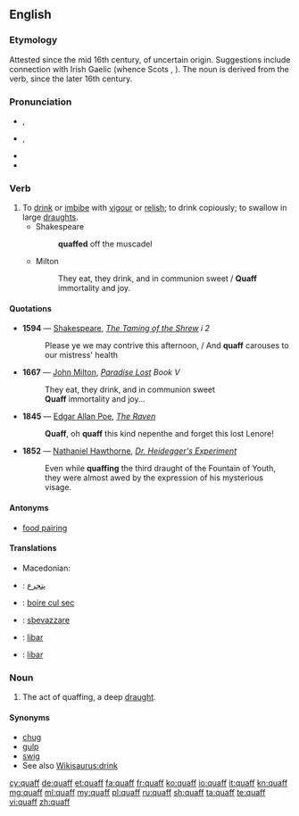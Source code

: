 {{was wotd|2006|April|11}}
==English==

===Etymology===
Attested since the mid 16th century, of uncertain origin. Suggestions include connection with Irish Gaelic {{term|cauch||cup|lang=ga}} (whence Scots {{term|quaich|lang=sco}}, {{term|queff|lang=sco}}). The noun is derived from the verb, since the later 16th century.

===Pronunciation===
* {{a|UK}} {{IPA|/kwɒf/}}, {{X-SAMPA|/kwQf/}}
* {{a|US}} {{IPA|/kwɑf/|/kwɔf/}}, {{X-SAMPA|/kwAf/|/kwOf/}}
* {{audio|en-us-quaff.ogg|Audio (US cot-caught merged)}}
* {{rhymes|ɒf}}

===Verb===
{{en-verb}}

# To [[drink]] or [[imbibe]] with [[vigour]] or [[relish]]; to drink copiously; to swallow in large [[draught]]s.
#* Shakespeare
#*: '''quaffed''' off the muscadel
#* Milton
#*: They eat, they drink, and in communion sweet / '''Quaff''' immortality and joy.

====Quotations====
{{timeline|
1500s=1594|
1600s=1667|
1800s=1845 1852}}
* '''1594''' — [[Shakespeare]], ''[[s:The Taming of the Shrew|The Taming of the Shrew]] i 2''
*: Please ye we may contrive this afternoon, / And '''quaff''' carouses to our mistress' health
* '''1667''' — [[w:John Milton|John Milton]], ''[[s:Paradise Lost|Paradise Lost]] Book V''
*: They eat, they drink, and in communion sweet
*: '''Quaff''' immortality and joy...
* '''1845''' — [[w:Edgar Allan Poe|Edgar Allan Poe]], ''[[s:The Raven (Poe)|The Raven]]''
*: '''Quaff''', oh '''quaff''' this kind nepenthe and forget this lost Lenore!
* '''1852''' — [[w:Nathaniel Hawthorne|Nathaniel Hawthorne]], ''[[s:Dr. Heidegger's Experiment|Dr. Heidegger's Experiment]]''
*: Even while '''quaffing''' the third draught of the Fountain of Youth, they were almost awed by the expression of his mysterious visage.

====Antonyms====
* {{sense|wine terminology}} [[food pairing]]

====Translations====
{{trans-top|to drink or imbibe}}
* Macedonian: {{t|mk|голта|tr=gólta}}
{{trans-mid}}
{{trans-bottom}}

{{trans-top|to sip a wine for itself}}
{{trans-mid}}
{{trans-bottom}}
{{checktrans-top}}
* {{ttbc|ar}}: [[يتجرع]]
* {{ttbc|fr}}: [[boire cul sec]]
{{trans-mid}}
* {{ttbc|it}}: [[sbevazzare]]
* {{ttbc|pt}}: [[libar]]
* {{ttbc|es}}: [[libar]]
{{trans-bottom}}

===Noun===
{{en-noun}}

# The act of quaffing, a deep [[draught]].

====Synonyms====
* [[chug]]
* [[gulp]]
* [[swig]]
* See also [[Wikisaurus:drink]]

[[cy:quaff]]
[[de:quaff]]
[[et:quaff]]
[[fa:quaff]]
[[fr:quaff]]
[[ko:quaff]]
[[io:quaff]]
[[it:quaff]]
[[kn:quaff]]
[[mg:quaff]]
[[ml:quaff]]
[[my:quaff]]
[[pl:quaff]]
[[ru:quaff]]
[[sh:quaff]]
[[ta:quaff]]
[[te:quaff]]
[[vi:quaff]]
[[zh:quaff]]